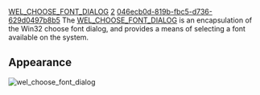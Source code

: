 [[Property:title|WEL_CHOOSE_FONT_DIALOG]]
[[Property:weight|2]]
[[Property:uuid|046ecb0d-819b-fbc5-d736-629d0497b8b5]]
The [[ref:libraries/wel/reference/wel_choose_font_dialog_chart|WEL_CHOOSE_FONT_DIALOG]]  is an encapsulation of the Win32 choose font dialog, and provides a means of selecting a font available on the system. 

==Appearance==
 [[Image:wel-choose-font-dialog|wel_choose_font_dialog]]  <br/>
<br/>

{{seealso| '''See also''' <br/>
[[Standard Dialogs|Standard dialogs]]  }}




